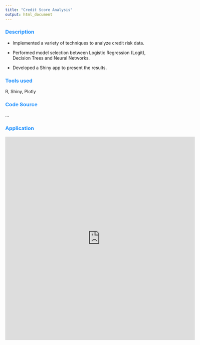 ```yaml
---
title: "Credit Score Analysis"
output: html_document
---
```


<style> 
  #header { 
    color: DodgerBlue;
    text-align: center;
  }

  h3 {
    color: DodgerBlue;
    Font-Weight: Bold;
  }
</style>

### Description

- Implemented a variety of techniques to analyze credit risk data.

- Performed model selection between Logistic Regression (Logit),
Decision Trees and Neural Networks.

- Developed a Shiny app to present the results.

### Tools used

R, Shiny, Plotly

### Code Source
...

### Application 
<iframe src=" https://ahmedsaad.shinyapps.io/app-credit/" height="650" width="120%" frameBorder="0"></iframe>